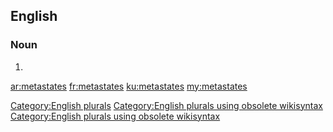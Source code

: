 ==English==

===Noun===
{{head|en}}

# {{plural of|metastate}}

[[Category:English plurals]][[Category:English plurals using obsolete wikisyntax]][[Category:English plurals using obsolete wikisyntax]]

[[ar:metastates]]
[[fr:metastates]]
[[ku:metastates]]
[[my:metastates]]